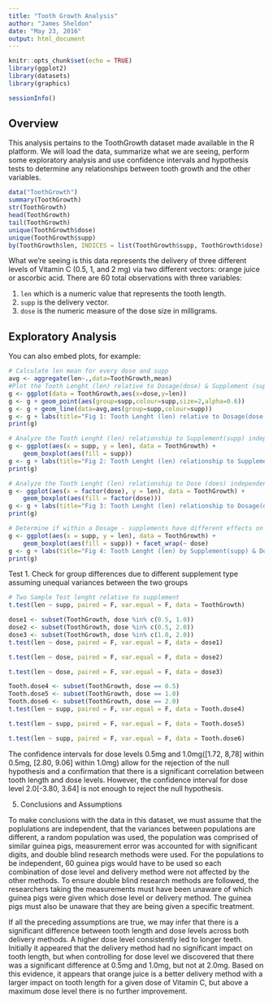 ```yaml
---
title: "Tooth Growth Analysis"
author: "James Sheldon"
date: "May 23, 2016"
output: html_document
---
```


```r
knitr::opts_chunk$set(echo = TRUE)
library(ggplot2)
library(datasets)
library(graphics)
```
```r
sessionInfo()
```

## Overview

This analysis pertains to the ToothGrowth dataset made available in the R platform.  We will load the data, summarize what we are seeing, perform some exploratory analysis and use confidence intervals and hypothesis tests to determine any relationships between tooth growth and the other variables.

```r
data("ToothGrowth")
summary(ToothGrowth)
str(ToothGrowth)
head(ToothGrowth)
tail(ToothGrowth)
unique(ToothGrowth$dose)
unique(ToothGrowth$supp)
by(ToothGrowth$len, INDICES = list(ToothGrowth$supp, ToothGrowth$dose), summary)
```

What we're seeing is this data represents the delivery of three different levels of Vitamin C (0.5, 1, and 2 mg) via two different vectors:  orange juice or ascorbic acid.  There are 60 total observations with three variables:

1. `len` which is a numeric value that represents the tooth length.
2. `supp` is the delivery vector.
3. `dose` is the numeric measure of the dose size in milligrams.

## Exploratory Analysis

You can also embed plots, for example:

```r
# Calculate len mean for every dose and supp
avg <- aggregate(len~.,data=ToothGrowth,mean)
#Plot the Tooth Lenght (len) relative to Dosage(dose) & Supplement (supp)
g <- ggplot(data = ToothGrowth,aes(x=dose,y=len))
g <- g + geom_point(aes(group=supp,colour=supp,size=2,alpha=0.6))
g <- g + geom_line(data=avg,aes(group=supp,colour=supp))
g <- g + labs(title="Fig 1: Tooth Lenght (len) relative to Dosage(dose) & Supplement (supp)")
print(g)
```

```r
# Analyze the Tooth Lenght (len) relationship to Supplement(supp) independent of dose
g <- ggplot(aes(x = supp, y = len), data = ToothGrowth) + 
    geom_boxplot(aes(fill = supp))
g <- g + labs(title="Fig 2: Tooth Lenght (len) relationship to Supplement(supp)")
print(g)
```

```r
# Analyze the Tooth Lenght (len) relationship to Dose (does) independent of Supplement
g <- ggplot(aes(x = factor(dose), y = len), data = ToothGrowth) + 
    geom_boxplot(aes(fill = factor(dose)))
g <- g + labs(title="Fig 3: Tooth Lenght (len) relationship to Dosage(dose)")
print(g)
```

```r
# Determine if within a Dosage - supplements have different effects on tooth growth
g <- ggplot(aes(x = supp, y = len), data = ToothGrowth) +
    geom_boxplot(aes(fill = supp)) + facet_wrap(~ dose)
g <- g + labs(title="Fig 4: Tooth Lenght (len) by Supplement(supp) & Dosage(dose)")
print(g)
```
Test 1. Check for group differences due to different supplement type assuming unequal variances between the two groups
```r
# Two Sample Test lenght relative to supplement
t.test(len ~ supp, paired = F, var.equal = F, data = ToothGrowth)
```


```r
dose1 <- subset(ToothGrowth, dose %in% c(0.5, 1.0))
dose2 <- subset(ToothGrowth, dose %in% c(0.5, 2.0))
dose3 <- subset(ToothGrowth, dose %in% c(1.0, 2.0))
t.test(len ~ dose, paired = F, var.equal = F, data = dose1)
```


```r
t.test(len ~ dose, paired = F, var.equal = F, data = dose2)
```

```r
t.test(len ~ dose, paired = F, var.equal = F, data = dose3)
```

```r
Tooth.dose4 <- subset(ToothGrowth, dose == 0.5)
Tooth.dose5 <- subset(ToothGrowth, dose == 1.0)
Tooth.dose6 <- subset(ToothGrowth, dose == 2.0)
t.test(len ~ supp, paired = F, var.equal = F, data = Tooth.dose4)
```

```r
t.test(len ~ supp, paired = F, var.equal = F, data = Tooth.dose5)
```

```r
t.test(len ~ supp, paired = F, var.equal = F, data = Tooth.dose6)
```

The confidence intervals for dose levels 0.5mg and 1.0mg([1.72, 8,78] within 0.5mg, [2.80, 9.06] within 1.0mg) allow for the rejection of the null hypothesis and a confirmation that there is a significant correlation between tooth length and dose levels. However, the confidence interval for dose level 2.0[-3.80, 3.64] is not enough to reject the null hypothesis.

5. Conclusions and Assumptions

To make conclusions with the data in this dataset, we must assume that the poplulations are independent, that the variances between populations are different, a random population was used, the population was comprised of similar guinea pigs, measurement error was accounted for with significant digits, and double blind research methods were used. For the populations to be independent, 60 guinea pigs would have to be used so each combination of dose level and delivery method were not affected by the other methods. To ensure double blind research methods are followed, the researchers taking the measurements must have been unaware of which guinea pigs were given which dose level or delivery method. The guinea pigs must also be unaware that they are being given a specific treatment.

If all the preceding assumptions are true, we may infer that there is a significant difference between tooth length and dose levels across both delivery methods. A higher dose level consistently led to longer teeth. Initially it appeared that the delivery method had no significant impact on tooth length, but when controlling for dose level we discovered that there was a significant difference at 0.5mg and 1.0mg, but not at 2.0mg. Based on this evidence, it appears that orange juice is a better delivery method with a larger impact on tooth length for a given dose of Vitamin C, but above a maximum dose level there is no further improvement.